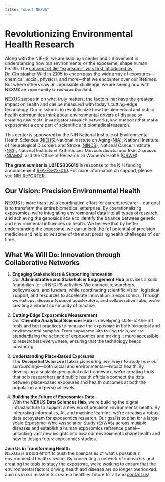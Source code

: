```yaml
---
title: "About NEXUS"
---
```


# Revolutionizing Environmental Health Research

Along with the [NIEHS](https://www.niehs.nih.gov/ "NIEHS"), we are leading a center and a movement in understanding how our environments, or the exposome, shape human health. The [concept of the “exposome” was first introduced by Dr. Christopher Wild in 2005](https://aacrjournals.org/cebp/article/14/8/1847/258124/Complementing-the-Genome-with-an-Exposome-The) to encompass the wide array of exposures—chemical, social, physical, and more—that we encounter over our lifetimes. But where others saw an impossible challenge, we are seeing now with NEXUS an opportunity to reshape the field.

NEXUS zeroes in on what truly matters: the factors that have the greatest impact on health and can be measured with today’s cutting-edge technology. Our mission is to revolutionize how the biomedical and public health communities think about environmental drivers of disease by creating new tools, investigator research networks, and methods that make exposomics a core part of scientific and biomedical research.

This center is sponsored by the NIH National Institute of Environmental Health Sciences ([NIEHS](https://www.niehs.nih.gov "NIEHS")),National Institute on Aging ([NIA](https://www.nia.nih.gov/)), National Institute of Neurological Disorders and Stroke ([NINDS](https://www.ninds.nih.gov/)), National Cancer Institute ([NCI](https://www.cancer.gov/)), National Institute of Arthritis and Musculoskeletal and Skin Diseases ([NIAMS](https://www.niams.nih.gov/)), and the Office of Research on Women's Health ([ORWH](https://urldefense.proofpoint.com/v2/url?u=https-3A__orwh.od.nih.gov_&d=DwMF-g&c=WO-RGvefibhHBZq3fL85hQ&r=Fkr4cKYb4VN6gRK-RJB393QKhtAj5_woms_Lxw8fSok&m=nr4UwQMmatjflZKfqIwg1IOnSMBeFQkoXIuf6uQH0T7dZThtgJ55SrTLrHSDnXrm&s=y26zOR72y405GoMHBy7HJlyj7Z4qxRV_4sPAGXHs6oY&e=)).

**The grant number is U24ES036819** in response to the NIH funding announcement [RFA-ES-23-010](https://grants.nih.gov/grants/guide/rfa-files/RFA-ES-23-010.html "RFA"). For more information on support, please see [NIH RePORTER](https://reporter.nih.gov/project-details/10993456 "NIH RePORTER").

## Our Vision: Precision Environmental Health

NEXUS is more than just a coordination effort for current research—our goal is to transform the entire biomedical enterprise. By operationalizing exposomics, we’re integrating environmental data into all types of research, and achieving the genomics scale to identify the balance between genetic and environmental influences on health. We believe that by better understanding the exposome, we can unlock the full potential of precision medicine and help solve some of the most pressing health challenges of our time.

## What We Will Do: Innovation through Collaborative Networks

1.  **Engaging Stakeholders & Supporting Innovation**\
    Our **Administrative and Stakeholder Engagement Hub** provides a solid foundation for all NEXUS activities. We connect researchers, policymakers, and funders, while coordinating scientific vision, logistical support, and resources to accelerate innovation in exposomics. Through workshops, disease-focused accelerators, and collaborative hubs, we’re creating a vibrant community of practice.

2.  **Cutting-Edge Exposomics Measurement**\
    Our **ChemBio Analytical Sciences Hub** is developing state-of-the-art tools and best practices to measure the exposome in both biological and environmental samples. From exposome kits to ring trials, we are standardizing the science of exposomics and making it more accessible to researchers everywhere, ensuring that the technology keeps advancing.

3.  **Understanding Place-Based Exposures**\
    The **Geospatial Sciences Hub** is pioneering new ways to study how our surroundings—both social and environmental—impact health. By developing a scalable geospatial data framework, we’re creating tools that help researchers and public health officials connect the dots between place-based exposures and health outcomes at both the population and personal levels.

4.  **Building the Future of Exposomics Data**\
    With the **NEXUS Data Sciences Hub**, we’re building the digital infrastructure to support a new era of precision environmental health. By integrating informatics, AI, and machine learning, we’re creating a robust data ecosystem for exposomics research. Our goal is to plan for a large-scale Exposome-Wide Association Study (ExWAS) across multiple diseases and establish a human exposomics reference panel—unlocking vast new insights into how our environments shape health and how to design future exposomics studies.

**Join Us in Transforming Health**\
NEXUS is a bold effort to push the boundaries of what’s possible in environmental health science. By connecting a network of innovators and creating the tools to study the exposome, we’re working to ensure that the environmental factors driving health and disease are no longer overlooked. Join us in our mission to create a healthier future for all and [contact us](contact.html)!
